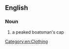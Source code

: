==English==

===Noun===
{{en-noun|sg=[[Breton]] [[cap]]}}

# a peaked boatsman's cap

[[Category:en:Clothing]]